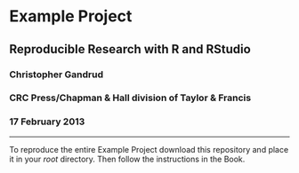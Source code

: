 # Example Project

## Reproducible Research with R and RStudio

### Christopher Gandrud

### CRC Press/Chapman & Hall division of Taylor & Francis

### 17 February 2013

---

To reproduce the entire Example Project download this repository and place it in your *root* directory. Then follow the instructions in the Book.
